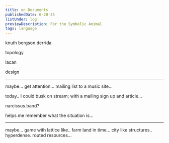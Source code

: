```yaml
---
title: on Documents
publishedDate: 6-20-25
listUnder: log
previewDescription: For the Symbolic Animal
tags: language
---
```


knuth
bergson
derrida

topology

lacan

design

_____
maybe... get attention... 
mailing list to a music site...


today.. 
I could busk on stream; with a mailing sign up
and article...

narcissus.band?

helps me remember what the situation is...



_____
maybe...
game with lattice like.. farm land
in time... city like structures.. hyperdense. routed resources...
